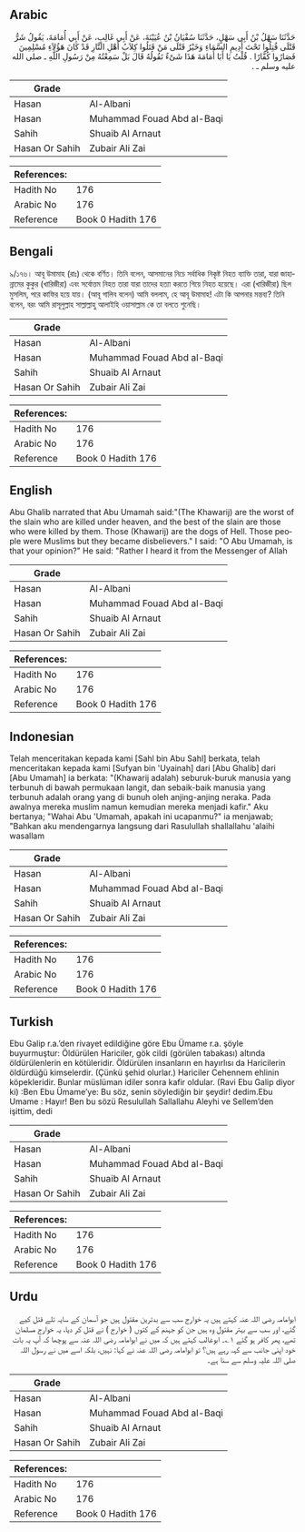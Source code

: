 ## Arabic


<div dir="rtl" lang="ar" style={{fontSize:'larger',backgroundColor:'#f8f9fa',padding:20}}>
حَدَّثَنَا سَهْلُ بْنُ أَبِي سَهْلٍ، حَدَّثَنَا سُفْيَانُ بْنُ عُيَيْنَةَ، عَنْ أَبِي غَالِبٍ، عَنْ أَبِي أُمَامَةَ، يَقُولُ شَرُّ قَتْلَى قُتِلُوا تَحْتَ أَدِيمِ السَّمَاءِ وَخَيْرُ قَتْلَى مَنْ قَتَلُوا كِلاَبُ أَهْلِ النَّارِ قَدْ كَانَ هَؤُلاَءِ مُسْلِمِينَ فَصَارُوا كُفَّارًا ‏.‏ قُلْتُ يَا أَبَا أُمَامَةَ هَذَا شَىْءٌ تَقُولُهُ قَالَ بَلْ سَمِعْتُهُ مِنْ رَسُولِ اللَّهِ ـ صلى الله عليه وسلم ـ ‏.‏
</div>
<div style={{backgroundColor:'#f8f9fa',padding:20, marginBottom: 10}}><table> <thead> <tr> <th>Grade</th> <th></th> </tr> </thead> <tbody> <tr><td>Hasan</td><td>Al-Albani</td></tr><tr><td>Hasan</td><td>Muhammad Fouad Abd al-Baqi</td></tr><tr><td>Sahih</td><td>Shuaib Al Arnaut</td></tr><tr><td>Hasan Or Sahih</td><td>Zubair Ali Zai</td></tr></tbody></table><table> <thead> <tr> <th>References:</th> <th></th> </tr> </thead> <tbody><tr><td>Hadith No</td><td>176</td></tr><tr><td>Arabic No</td><td>176</td></tr><tr><td>Reference</td><td>Book 0 Hadith 176</td></tr></tbody></table></div>

## Bengali


<div dir="ltr" lang="bn" style={{fontSize:'larger',backgroundColor:'#f8f9fa',padding:20}}>
৯/১৭৬। আবূ উমামাহ (রাঃ) থেকে বর্ণিত। তিনি বলেন, আসমানের নিচে সর্বাধিক নিকৃষ্ট নিহত ব্যাক্তি তারা, যারা জাহান্নামের কুকুর (খারিজীরা) এবং সর্বোত্তম নিহত তারা যারা তাদের হত্যা করতে গিয়ে নিহত হয়েছে। এরা (খারিজীরা) ছিল মুসলিম, পরে কাফির হয়ে যায়। (আবূ গালিব বলেন) আমি বললাম, হে আবূ উমামাহ! এটা কি আপনার মন্তব্য? তিনি বলেন, বরং আমি রাসূলুল্লাহ সাল্লাল্লাহু আলাইহি ওয়াসাল্লাম কে তা বলতে শুনেছি।
</div>
<div style={{backgroundColor:'#f8f9fa',padding:20, marginBottom: 10}}><table> <thead> <tr> <th>Grade</th> <th></th> </tr> </thead> <tbody> <tr><td>Hasan</td><td>Al-Albani</td></tr><tr><td>Hasan</td><td>Muhammad Fouad Abd al-Baqi</td></tr><tr><td>Sahih</td><td>Shuaib Al Arnaut</td></tr><tr><td>Hasan Or Sahih</td><td>Zubair Ali Zai</td></tr></tbody></table><table> <thead> <tr> <th>References:</th> <th></th> </tr> </thead> <tbody><tr><td>Hadith No</td><td>176</td></tr><tr><td>Arabic No</td><td>176</td></tr><tr><td>Reference</td><td>Book 0 Hadith 176</td></tr></tbody></table></div>

## English


<div dir="ltr" lang="en" style={{fontSize:'larger',backgroundColor:'#f8f9fa',padding:20}}>
Abu Ghalib narrated that Abu Umamah said:"(The Khawarij) are the worst of the slain who are killed under heaven, and the best of the slain are those who were killed by them. Those (Khawarij) are the dogs of Hell. Those people were Muslims but they became disbelievers." I said: "O Abu Umamah, is that your opinion?" He said: "Rather I heard it from the Messenger of Allah
</div>
<div style={{backgroundColor:'#f8f9fa',padding:20, marginBottom: 10}}><table> <thead> <tr> <th>Grade</th> <th></th> </tr> </thead> <tbody> <tr><td>Hasan</td><td>Al-Albani</td></tr><tr><td>Hasan</td><td>Muhammad Fouad Abd al-Baqi</td></tr><tr><td>Sahih</td><td>Shuaib Al Arnaut</td></tr><tr><td>Hasan Or Sahih</td><td>Zubair Ali Zai</td></tr></tbody></table><table> <thead> <tr> <th>References:</th> <th></th> </tr> </thead> <tbody><tr><td>Hadith No</td><td>176</td></tr><tr><td>Arabic No</td><td>176</td></tr><tr><td>Reference</td><td>Book 0 Hadith 176</td></tr></tbody></table></div>

## Indonesian


<div dir="ltr" lang="id" style={{fontSize:'larger',backgroundColor:'#f8f9fa',padding:20}}>
Telah menceritakan kepada kami [Sahl bin Abu Sahl] berkata, telah menceritakan kepada kami [Sufyan bin 'Uyainah] dari [Abu Ghalib] dari [Abu Umamah] ia berkata: "(Khawarij adalah) seburuk-buruk manusia yang terbunuh di bawah permukaan langit, dan sebaik-baik manusia yang terbunuh adalah orang yang di bunuh oleh anjing-anjing neraka. Pada awalnya mereka muslim namun kemudian mereka menjadi kafir." Aku bertanya; "Wahai Abu 'Umamah, apakah ini ucapanmu?" ia menjawab; "Bahkan aku mendengarnya langsung dari Rasulullah shallallahu 'alaihi wasallam
</div>
<div style={{backgroundColor:'#f8f9fa',padding:20, marginBottom: 10}}><table> <thead> <tr> <th>Grade</th> <th></th> </tr> </thead> <tbody> <tr><td>Hasan</td><td>Al-Albani</td></tr><tr><td>Hasan</td><td>Muhammad Fouad Abd al-Baqi</td></tr><tr><td>Sahih</td><td>Shuaib Al Arnaut</td></tr><tr><td>Hasan Or Sahih</td><td>Zubair Ali Zai</td></tr></tbody></table><table> <thead> <tr> <th>References:</th> <th></th> </tr> </thead> <tbody><tr><td>Hadith No</td><td>176</td></tr><tr><td>Arabic No</td><td>176</td></tr><tr><td>Reference</td><td>Book 0 Hadith 176</td></tr></tbody></table></div>

## Turkish


<div dir="ltr" lang="tr" style={{fontSize:'larger',backgroundColor:'#f8f9fa',padding:20}}>
Ebu Galip r.a.’den rivayet edildiğine göre Ebu Ümame r.a. şöyle buyurmuştur: Öldürülen Hariciler, gök cildi (görülen tabakası) altında öldürülenlerin en kötüleridir. Öldürülen insanların en hayırlısı da Haricilerin öldürdüğü kimselerdir. (Çünkü şehid olurlar.) Hariciler Cehennem ehlinin köpekleridir. Bunlar müslüman idiler sonra kafir oldular. (Ravi Ebu Galip diyor ki) :Ben Ebu Ümame’ye: Bu söz, senin söylediğin bir şeydir! dedim.Ebu Umame : Hayır! Ben bu sözü Resulullah Sallallahu Aleyhi ve Sellem’den işittim, dedi
</div>
<div style={{backgroundColor:'#f8f9fa',padding:20, marginBottom: 10}}><table> <thead> <tr> <th>Grade</th> <th></th> </tr> </thead> <tbody> <tr><td>Hasan</td><td>Al-Albani</td></tr><tr><td>Hasan</td><td>Muhammad Fouad Abd al-Baqi</td></tr><tr><td>Sahih</td><td>Shuaib Al Arnaut</td></tr><tr><td>Hasan Or Sahih</td><td>Zubair Ali Zai</td></tr></tbody></table><table> <thead> <tr> <th>References:</th> <th></th> </tr> </thead> <tbody><tr><td>Hadith No</td><td>176</td></tr><tr><td>Arabic No</td><td>176</td></tr><tr><td>Reference</td><td>Book 0 Hadith 176</td></tr></tbody></table></div>

## Urdu


<div dir="rtl" lang="ur" style={{fontSize:'larger',backgroundColor:'#f8f9fa',padding:20}}>
ابوامامہ رضی اللہ عنہ کہتے ہیں یہ خوارج سب سے بدترین مقتول ہیں جو آسمان کے سایہ تلے قتل کیے گئے، اور سب سے بہتر مقتول وہ ہیں جن کو جہنم کے کتوں ( خوارج ) نے قتل کر دیا، یہ خوارج مسلمان تھے، پھر کافر ہو گئے ۱؎۔ ابوغالب کہتے ہیں کہ میں نے ابوامامہ رضی اللہ عنہ سے پوچھا کہ آپ یہ بات خود اپنی جانب سے کہہ رہے ہیں؟ تو ابوامامہ رضی اللہ عنہ نے کہا: نہیں، بلکہ اسے میں نے رسول اللہ صلی اللہ علیہ وسلم سے سنا ہے۔
</div>
<div style={{backgroundColor:'#f8f9fa',padding:20, marginBottom: 10}}><table> <thead> <tr> <th>Grade</th> <th></th> </tr> </thead> <tbody> <tr><td>Hasan</td><td>Al-Albani</td></tr><tr><td>Hasan</td><td>Muhammad Fouad Abd al-Baqi</td></tr><tr><td>Sahih</td><td>Shuaib Al Arnaut</td></tr><tr><td>Hasan Or Sahih</td><td>Zubair Ali Zai</td></tr></tbody></table><table> <thead> <tr> <th>References:</th> <th></th> </tr> </thead> <tbody><tr><td>Hadith No</td><td>176</td></tr><tr><td>Arabic No</td><td>176</td></tr><tr><td>Reference</td><td>Book 0 Hadith 176</td></tr></tbody></table></div>